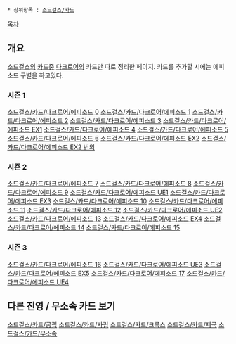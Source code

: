  * 상위항목 : [[소드걸스/카드]]


[[목차]]

== 개요 ==
[[소드걸스]]의 [[카드]]중 [[다크로어]]의 카드만 따로 정리한 페이지. 
카드를 추가할 시에는 에피소드 구별을 하고있다.

=== 시즌 1 ===
[[소드걸스/카드/다크로어/에피소드 0]]
[[소드걸스/카드/다크로어/에피소드 1]]
[[소드걸스/카드/다크로어/에피소드 2]]
[[소드걸스/카드/다크로어/에피소드 3]]
[[소드걸스/카드/다크로어/에피소드 EX1]]
[[소드걸스/카드/다크로어/에피소드 4]]
[[소드걸스/카드/다크로어/에피소드 5]]
[[소드걸스/카드/다크로어/에피소드 6]]
[[소드걸스/카드/다크로어/에피소드 EX2]]
[[소드걸스/카드/다크로어/에피소드 EX2 번외]]

=== 시즌 2 ===
[[소드걸스/카드/다크로어/에피소드 7]]
[[소드걸스/카드/다크로어/에피소드 8]]
[[소드걸스/카드/다크로어/에피소드 9]]
[[소드걸스/카드/다크로어/에피소드 UE1]]
[[소드걸스/카드/다크로어/에피소드 EX3]]
[[소드걸스/카드/다크로어/에피소드 10]]
[[소드걸스/카드/다크로어/에피소드 11]]
[[소드걸스/카드/다크로어/에피소드 12]]
[[소드걸스/카드/다크로어/에피소드 UE2]]
[[소드걸스/카드/다크로어/에피소드 13]]
[[소드걸스/카드/다크로어/에피소드 EX4]]
[[소드걸스/카드/다크로어/에피소드 14]]
[[소드걸스/카드/다크로어/에피소드 15]]

=== 시즌 3 ===
[[소드걸스/카드/다크로어/에피소드 16]]
[[소드걸스/카드/다크로어/에피소드 UE3]]
[[소드걸스/카드/다크로어/에피소드 EX5]]
[[소드걸스/카드/다크로어/에피소드 17]]
[[소드걸스/카드/다크로어/에피소드 UE4]]

== 다른 진영 / 무소속 카드 보기 ==

[[소드걸스/카드/공립]]
[[소드걸스/카드/사립]]
[[소드걸스/카드/크룩스]]
[[소드걸스/카드/제국]]
[[소드걸스/카드/무소속]]
